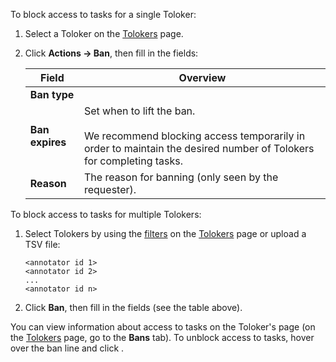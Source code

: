 
To block access to tasks for a single Toloker:

1. Select a Toloker on the [Tolokers](https://platform.toloka.ai/requester/workers) page.

1. Click **Actions → Ban**, then fill in the fields:

    Field | Overview
    ----- | -----
    **Ban type** | <BanGuideTable1/>
    **Ban expires** | Set when to lift the ban.<br/><br/>We recommend blocking access temporarily in order to maintain the desired number of Tolokers for completing tasks.
    **Reason** | The reason for banning (only seen by the requester).

To block access to tasks for multiple Tolokers:

1. Select Tolokers by using the [filters](/docs/glossary#filters) on the [Tolokers](https://platform.toloka.ai/requester/workers) page or upload a TSV file:

    ```plaintext
    <annotator id 1>
    <annotator id 2>
    ...
    <annotator id n>
    ```

1. Click **Ban**, then fill in the fields (see the table above).

You can view information about access to tasks on the Toloker's page (on the [Tolokers](https://platform.toloka.ai/requester/workers) page, go to the **Bans** tab). To unblock access to tasks, hover over the ban line and click <img src="https://tlk-infra-front.azureedge.net/portal-static/uploaded/images/1675425193044/1675425193044_original_svg.svg" alt="" />.
